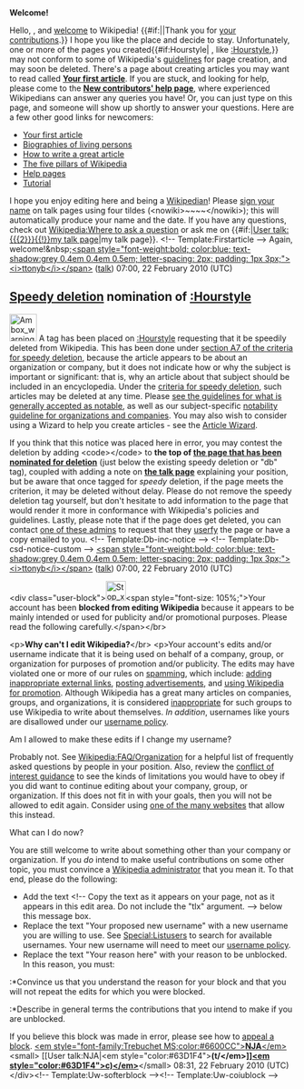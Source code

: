 <article id="26292517" title=User talk:HOurStyle>
	<talkpage id="26292517" title="User talk:HOurStyle">

'''Welcome!'''

Hello, {{BASEPAGENAME}}, and [[Wikipedia:Welcome, newcomers|welcome]] to Wikipedia! {{#if:||Thank you for [[Special:Contributions/{{PAGENAME}}|your contributions]].}} I hope you like the place and decide to stay. Unfortunately, one or more of the pages you created{{#if:Hourstyle| , like [[:Hourstyle]],}} may not conform to some of Wikipedia's [[Wikipedia:List of policies|guidelines]] for page creation, and may soon be deleted. 
{{Quote box
 | quote  = You may also wish to consider using a Wizard to help you create articles. See the [[Wikipedia:Article wizard 2.0|Article Wizard]].'''''
 | source = Thank you.
 | width  = 20%
 | align  = right
}}
There's a page about creating articles you may want to read called '''[[Wikipedia:Your first article|Your first article]]'''. If you are stuck, and looking for help, please come to the '''[[Wikipedia:New contributors' help page|New contributors' help page]]''', where experienced Wikipedians can answer any queries you have! Or, you can just type '''{{t|helpme}}''' on this page, and someone will show up shortly to answer your questions. Here are a few other good links for newcomers:
* [[Wikipedia:Your first article|Your first article]]
* [[Wikipedia:BLP|Biographies of living persons]]
* [[Wikipedia:How to write a great article|How to write a great article]]
* [[Wikipedia:Five pillars|The five pillars of Wikipedia]]
* [[Help:Contents|Help pages]]
* [[Wikipedia:Tutorial|Tutorial]]
I hope you enjoy editing here and being a [[Wikipedia:Wikipedians|Wikipedian]]! Please [[Wikipedia:Sign your posts on talk pages|sign your name]] on talk pages using four tildes (&lt;nowiki&gt;~~~~&lt;/nowiki&gt;); this will automatically produce your name and the date. If you have any questions, check out [[Wikipedia:Where to ask a question]] or ask me on {{#if:|[[User talk:{{{2}}}{{!}}my talk page]]|my talk page}}. &lt;!-- Template:Firstarticle --&gt; Again, welcome!&amp;nbsp;[[User:Ttonyb1|&lt;span style=&quot;font-weight:bold; color:blue; text-shadow:grey 0.4em 0.4em 0.5em; letter-spacing: 2px; padding: 1px 3px;&quot;&gt; &lt;i&gt;ttonyb&lt;/i&gt;&lt;/span&gt;]] ([[User talk:Ttonyb1#top|talk]]) 07:00, 22 February 2010 (UTC)

==[[Wikipedia:Criteria for speedy deletion|Speedy deletion]] nomination of [[:Hourstyle]]==
[[Image:Ambox warning_pn.svg|48px|left]] A tag has been placed on [[:Hourstyle]] requesting that it be speedily deleted from Wikipedia. This has been done under [[WP:CSD#A7|section A7 of the criteria for speedy deletion]], because the article appears to be about an organization or company, but it does not indicate how or why the subject is important or significant: that is, why an article about that subject should be included in an encyclopedia. Under the [[WP:CSD#Articles|criteria for speedy deletion]], such articles may be deleted at any time. Please [[Wikipedia:Notability|see the guidelines for what is generally accepted as notable]], as well as our subject-specific [[Wikipedia:Notability (organizations and companies)|notability guideline for organizations and companies]]. You may also wish to consider using a Wizard to help you create articles - see the [[Wikipedia:Article wizard2.0|Article Wizard]]. 

If you think that this notice was placed here in error, you may contest the deletion by adding &lt;code&gt;{{tl|hangon}}&lt;/code&gt; to '''the top of [[:Hourstyle|the page that has been nominated for deletion]]''' (just below the existing speedy deletion or &quot;db&quot; tag), coupled with adding a note on '''[[Talk:Hourstyle|the talk page]]''' explaining your position, but be aware that once tagged for ''speedy'' deletion, if the page meets the criterion, it may be deleted without delay. Please do not remove the speedy deletion tag yourself, but don't hesitate to add information to the page that would render it more in conformance with Wikipedia's policies and guidelines. Lastly, please note that if the page does get deleted, you can contact [[:Category:Wikipedia administrators who will provide copies of deleted articles|one of these admins]] to request that they  [[Wikipedia:Userfication#Userfication_of_deleted_content|userfy]] the page or have a copy emailed to you. &lt;!-- Template:Db-inc-notice --&gt; &lt;!-- Template:Db-csd-notice-custom --&gt; [[User:Ttonyb1|&lt;span style=&quot;font-weight:bold; color:blue; text-shadow:grey 0.4em 0.4em 0.5em; letter-spacing: 2px; padding: 1px 3px;&quot;&gt; &lt;i&gt;ttonyb&lt;/i&gt;&lt;/span&gt;]] ([[User talk:Ttonyb1#top|talk]]) 07:00, 22 February 2010 (UTC)

&lt;div class=&quot;user-block&quot;&gt;[[Image:Stop_x_nuvola.svg|left|35px]]&lt;span style=&quot;font-size: 105%;&quot;&gt;Your account has been '''blocked from editing Wikipedia''' because it appears to be mainly intended or used for publicity and/or promotional purposes. Please read the following carefully.&lt;/span&gt;&lt;/br&gt;

&lt;p&gt;'''Why can't I edit Wikipedia?'''&lt;/br&gt;
&lt;p&gt;Your account's edits and/or username indicate that it is being used on behalf of a company, group, or organization for purposes of promotion and/or publicity.  The edits may have violated one or more of our rules on [[WP:SPAM|spamming]], which include: [[WP:LINKSPAM|adding inappropriate external links]], [[WP:SPAM|posting advertisements]], and [[WP:PROMOTION|using Wikipedia for promotion]]. Although Wikipedia has a great many articles on companies, groups, and organizations, it is considered [[WP:COI|inappropriate]] for such groups to use Wikipedia to write about themselves. ''In addition'', usernames like yours are disallowed under our [[WP:ORGNAME|username policy]].

;Am I allowed to make these edits if I change my username?
Probably not.  See [[Wikipedia:FAQ/Organization]] for a helpful list of frequently asked questions by people in your position.  Also, review the [[Wikipedia:Conflict of interest|conflict of interest guidance]] to see the kinds of limitations you would have to obey if you did want to continue editing about your company, group, or organization.  If this does not fit in with your goals, then you will not be allowed to edit again.  Consider using [[WP:Alternative outlets|one of the many websites]] that allow this instead.

;What can I do now?
You are still welcome to write about something other than your company or organization. If you ''do'' intend to make useful contributions on some other topic, you must convince a [[WP:ADMIN|Wikipedia administrator]] that you mean it.  To that end, please do the following: 

*Add the text &lt;!-- Copy the text as it appears on your page, not as it appears in this edit area. Do not include the &quot;tlx&quot; argument. --&gt;{{tlx|unblock-spamun|Your proposed new username|Your reason here}} below this message box.
*Replace the text &quot;Your proposed new username&quot; with a new username you are willing to use.  See [[Special:Listusers]] to search for available usernames.  Your new username will need to meet our [[WP:U|username policy]].
*Replace the text &quot;Your reason here&quot; with your reason to be unblocked. In this reason, you must:
:*Convince us that you understand the reason for your block and that you will not repeat the edits for which you were blocked.
:*Describe in general terms the contributions that you intend to make if you are unblocked.

If you believe this block was made in error, please see how to [[Wikipedia:Appealing a block|appeal a block]]. [[User:NJA|&lt;em style=&quot;font-family:Trebuchet MS;color:#6600CC&quot;&gt;'''NJA'''&lt;/em&gt;]] &lt;small&gt; [[User talk:NJA|&lt;em style=&quot;color:#63D1F4&quot;&gt;'''(t/&lt;/em&gt;]][[Special:Contributions/NJA|&lt;em style=&quot;color:#63D1F4&quot;&gt;c)&lt;/em&gt;]]'''&lt;/small&gt; 08:31, 22 February 2010 (UTC)&lt;/div&gt;&lt;!-- Template:Uw-softerblock --&gt;[[Category:Wikipedians who are indefinitely blocked for promotional user names|{{PAGENAME}}]]{{z17}}&lt;!-- Template:Uw-coiublock --&gt;
	</talkpage>
</article>